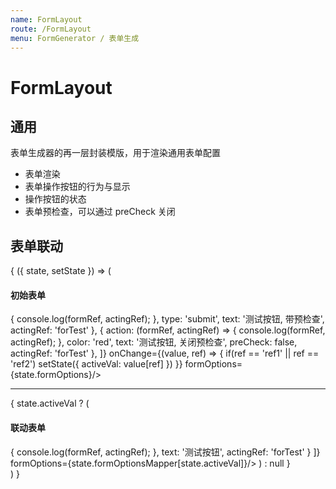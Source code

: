 ```yaml
---
name: FormLayout
route: /FormLayout
menu: FormGenerator / 表单生成
---
```




# FormLayout

<PropsTable of={FormLayout} />

## 通用

<Playground>
  <FormLayoutDemo/>
</Playground>

表单生成器的再一层封装模版，用于渲染通用表单配置

- 表单渲染
- 表单操作按钮的行为与显示
- 操作按钮的状态
- 表单预检查，可以通过 preCheck 关闭

## 表单联动

<Playground>
  <State initial={{
    activeVal: '',
    formOptions: [
      {
        refs: ['startDate', 'endDate'],
        type: 'datetimeRange',
        title: '日期',
        required: true,
        range: ['2018-10-10', '2018-10-11']
      },
      {
        ref: 'ref1',
        type: 'radio',
        title: '单选控件',
        values: {
          value1: 'value1',
          value2: 'value2',
          value3: 'value3',
        }
      },
      {
        ref: 'ref2',
        type: 'select',
        title: '选择控件',
        values: {
          value1: 'value1',
          value2: 'value2',
          value3: 'value3',
        }
      },
      {
        ref: 'ref3',
        type: 'input',
        title: '输入',
        required: true,
        inputType: 'number'
      },
    ],
    formOptionsMapper: {
      value1: [
        {
          ref: 'test',
          type: 'input',
          title: '测试1'
        }
      ],
      value2: [
        {
          ref: 'test',
          type: 'input',
          title: '测试2'
        }
      ],
      value3: [
        {
          ref: 'test',
          type: 'input',
          title: '测试3'
        }
      ],
    }
  }}>
    {
      ({ state, setState }) => (
        <div>
          <h4>初始表单</h4>
          <FormLayout
            btnConfig={[
              {
                action: (formRef, actingRef) => {
                  console.log(formRef, actingRef);
                },
                type: 'submit',
                text: '测试按钮, 带预检查',
                actingRef: 'forTest'
              },
              {
                action: (formRef, actingRef) => {
                  console.log(formRef, actingRef);
                },
                color: 'red',
                text: '测试按钮, 关闭预检查',
                preCheck: false,
                actingRef: 'forTest'
              },
            ]}
            onChange={(value, ref) => {
              if(ref == 'ref1' || ref == 'ref2') setState({
                activeVal: value[ref]
              })
            }}
            formOptions={state.formOptions}/>
          <hr/>
          {
            state.activeVal ? (
              <React.Fragment>
                <h4>联动表单</h4>
                <FormLayout
                  key={state.activeVal}
                  btnConfig={[
                    {
                      action: (formRef, actingRef) => {
                        console.log(formRef, actingRef);
                      },
                      text: '测试按钮',
                      actingRef: 'forTest'
                    }
                  ]}
                  formOptions={state.formOptionsMapper[state.activeVal]}/>
              </React.Fragment>
            ) : null
          }
        </div>
      )
    }
  </State>
</Playground>

<FormOptionsDesc/>